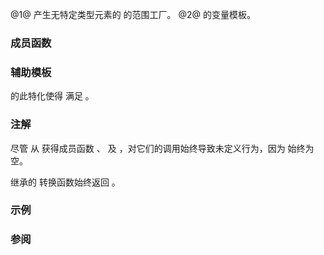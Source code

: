 {{cpp/ranges/view title|empty}}
{{cpp/ranges/navbar}}

{{dcl begin}}
{{dcl|num=1|since=c++20|1=
template&lt;class T&gt;
    requires std::is_object_v&lt;T&gt;
class empty_view : public ranges::view_interface&lt;empty_view&lt;T&gt;&gt;
}}
{{dcl|num=2|since=c++20|1=
namespace views {
    template&lt;class T&gt;
    constexpr empty_view&lt;T&gt; empty{};
}
}}
{{dcl end}}

@1@ 产生无特定类型元素的 {{lconcept|view}} 的范围工厂。
@2@ {{tt|empty_view}} 的变量模板。

===成员函数===
{{dsc begin}}
{{dsc mem sfun|begin|nolink=true|返回 {{c|nullptr}}}}
{{dsc mem sfun|end|nolink=true|返回 {{c|nullptr}}}}
{{dsc mem sfun|data|nolink=true|返回 {{c|nullptr}}}}
{{dsc mem sfun|size|nolink=true|返回 {{c|0}}}}
{{dsc mem sfun|empty|nolink=true|返回 {{c|true}}}}

{{cpp/ranges/view_interface/inherit|embedded=yes|empty=yes|data=yes|size=yes}}
{{dsc end}}

{{member|{{small|std::ranges::empty_view::}}begin|
{{ddcl|since=c++20|
static constexpr T* begin() noexcept { return nullptr; }
}}

{{tt|empty_view}} 不引用任何元素。
}}

{{member|{{small|std::ranges::empty_view::}}end|
{{ddcl|since=c++20|
static constexpr T* end() noexcept { return nullptr; }
}}

{{tt|empty_view}} 不引用任何元素。
}}

{{member|{{small|std::ranges::empty_view::}}data|
{{ddcl|since=c++20|
static constexpr T* data() noexcept { return nullptr; }
}}

{{tt|empty_view}} 不引用任何元素。
}}

{{member|{{small|std::ranges::empty_view::}}size|
{{ddcl|since=c++20|
static constexpr std::size_t size() noexcept { return 0; }
}}

{{tt|empty_view}} 始终为空。
}}

{{member|{{small|std::ranges::empty_view::}}empty|
{{ddcl|since=c++20|
static constexpr bool empty() noexcept { return true; }
}}

{{tt|empty_view}} 始终为空。
}}

===辅助模板===
{{ddcl|since=c++20|1=
template&lt;class T&gt;
constexpr bool ranges::enable_borrowed_range&lt;ranges::empty_view&lt;T&gt;&gt; = true;
}}
{{c/core|ranges::enable_borrowed_range}} 的此特化使得 {{tt|empty_view}} 满足 {{lconcept|borrowed_range}} 。

===注解===
尽管 {{tt|empty_view}} 从 {{tt|view_interface}} 获得成员函数 {{tt|front}}、 {{tt|back}} 及 {{c|operator[]}} ，对它们的调用始终导致未定义行为，因为 {{tt|empty_view}} 始终为空。

继承的 {{c|operator bool}} 转换函数始终返回 {{c|false}} 。

===示例===
{{example
|code=
#include &lt;ranges&gt;

int main()
{
    namespace ranges = std::ranges;

    ranges::empty_view&lt;long&gt; e;
    static_assert(ranges::empty(e)); // 使用 operator bool
    static_assert(0 == e.size());
    static_assert(nullptr == e.data());
    static_assert(nullptr == e.begin());
    static_assert(nullptr == e.end());
    static_assert(nullptr == e.cbegin());
    static_assert(nullptr == e.cend());
}
}}

===参阅===
{{dsc begin}}
{{dsc inc|cpp/utility/dsc optional}}
{{dsc inc|cpp/ranges/dsc single_view}}
{{dsc inc|cpp/ranges/dsc all_view}}
{{dsc inc|cpp/ranges/dsc ref_view}}
{{dsc end}}

{{langlinks|en|es|ja|ru}}